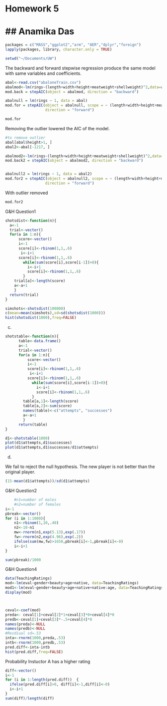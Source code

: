 # Homework 5
## Anamika Das
========================================================


```{r, echo = FALSE, include=FALSE}
packages = c("MASS","ggplot2","arm", "AER","dplyr","foreign")             
lapply(packages, library, character.only = TRUE)

```


```{r, echo = FALSE, include=FALSE}
setwd("~/Documents/UW")
```


The backward and forward stepwise regression produce the same model with same variables and coefficients.


```{r, results='hide'}

abal<-read.csv("abaloneTrain.csv")
abalmod<-lm(rings~(length+width+height+meatweight+shellweight)^2,data=abal)
mod.back = stepAIC(object = abalmod, direction = "backward")

abalnull = lm(rings ~ 1, data = abal)
mod.for = stepAIC(object = abalnull, scope = ~ (length+width+height+meatweight+shellweight)^2,
                  direction = "forward")

```

```{r}
mod.for
```

Removing the outlier lowered the AIC of the model. 
```{r}
#to remove outlier
abal[abal$height>1, ]
abal2<-abal[-1217, ]
```

```{r, results='hide'}
abalmod2<-lm(rings~(length+width+height+meatweight+shellweight)^2,data=abal2)
mod.back2 = stepAIC(object = abalmod2, direction = "backward")


abalnull2 = lm(rings ~ 1, data = abal2)
mod.for2 = stepAIC(object = abalnull2, scope = ~ (length+width+height+meatweight+shellweight)^2,
                  direction = "forward")
```

With outlier removed
```{r}
mod.for2
```


G&H Question1
```{r}

shotsdist<-function(n){
  a<-1
  trial<-vector() 
  for(a in 1:n){  
      score<-vector()
      i<-1     
      score[i]<-rbinom(1,1,.6)
       i<-i+1
      score[i]<-rbinom(1,1,.6)
        while(sum(score[i],score[i-1])>0){
          i<-i+1
          score[i]<-rbinom(1,1,.6)            
        }  
    trial[a]<-length(score)
    a<-a+1
    }
  return(trial)
}

simshots<-shotsdist(100000)
c(mean=mean(simshots),sd=sd(shotsdist(1000)))     
hist(shotsdist(1000),freq=FALSE)

```

c. 
```{r}

shotstable<-function(n){
      table<-data.frame()  
      a<-1
      trial<-vector() 
      for(a in 1:n){  
          score<-vector()
          i<-1     
          score[i]<-rbinom(1,1,.6)
           i<-i+1
          score[i]<-rbinom(1,1,.6)
            while(sum(score[i],score[i-1])>0){
              i<-i+1
              score[i]<-rbinom(1,1,.6)            
            }  
        table[a,1]<-length(score)
        table[a,2]<-sum(score)
        names(table)<-c("attempts", "successes")
        a<-a+1
        }
      return(table)
}

d1<-shotstable(1000)
plot(d1$attempts,d1$successes)
plot(d1$attempts,d1$successes/d1$attempts)

```


(d)

We fail to reject the null hypothesis. The new player is not better than the original player.
```{r}
(15-mean(d1$attempts))/sd(d1$attempts)
```

G&H Question2

```{r}
    #n1=number of males
    #n2=number of females
i<-1
pbreak<-vector()
for (i in 1:1000){
    n1<-rbinom(1,10,.48)
    n2<-10-n1
    mw<-rnorm(n1,exp(5.13),exp(.17))
    fw<-rnorm(n2,exp(4.96),exp(.2))
    ifelse(sum(mw,fw)>1650,pbreak[i]<-1,pbreak[i]<-0)
    i<-i+1
}

sum(pbreak)/1000

````

G&H Question4
```{r}
data(TeachingRatings)
mod<-lm(eval~gender+beauty+age+native, data=TeachingRatings) 
mod1<-lm(eval~gender+beauty+age+native+native:age, data=TeachingRatings)
display(mod)



ceval<-coef(mod)
preda<- ceval[1]+ceval[2]*1+ceval[3]*0+ceval[4]*0
predb<-ceval[1]+ceval[3]*-.5+ceval[4]*0
names(preda)<-NULL
names(predb)<-NULL
#Resdiual sd=.53
inta<-rnorm(1000,preda,.53)
intb<-rnorm(1000,predb,.53)
pred.diff<-inta-intb
hist(pred.diff,freq=FALSE)
```

Probability Instuctor A has a higher rating

```{r}
diff<-vector()
i<-1
for (i in 1:length(pred.diff))  {
  ifelse(pred.diff[i]>0, diff[i]<-1,diff[i]<-0)
  i<-i+1
}
sum(diff)/length(diff)

```